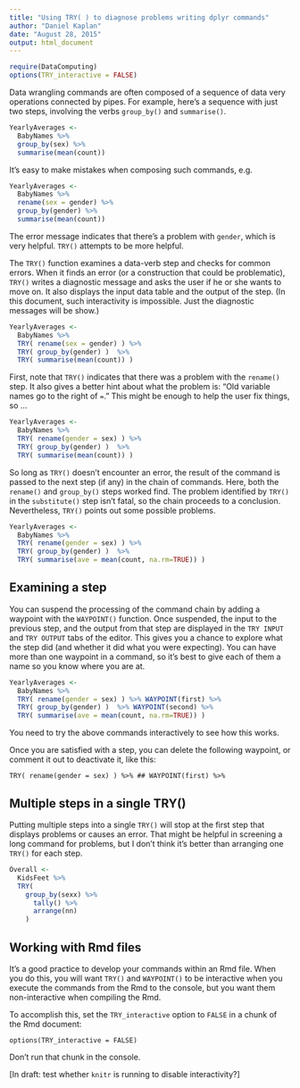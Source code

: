 ```yaml
---
title: "Using TRY( ) to diagnose problems writing dplyr commands"
author: "Daniel Kaplan"
date: "August 28, 2015"
output: html_document
---
```


```r
require(DataComputing)
options(TRY_interactive = FALSE)
```

Data wrangling commands are often composed of a sequence of data very operations connected by pipes.  For example, here's a sequence with just two steps, involving the verbs `group_by()` and `summarise()`.

```r
YearlyAverages <-
  BabyNames %>% 
  group_by(sex) %>%
  summarise(mean(count))
```

It's easy to make mistakes when composing such commands, e.g.
```r
YearlyAverages <- 
  BabyNames %>%
  rename(sex = gender) %>%
  group_by(gender) %>%
  summarise(mean(count))
```

The error message indicates that there's a problem with `gender`, which is very helpful.  `TRY()` attempts to be more helpful. 

The `TRY()` function examines a data-verb step and checks for common errors.  When it finds an error (or a construction that could be problematic), `TRY()` writes a diagnostic message and asks the user if he or she wants to move on.  It also displays the input data table and the output of the step. (In this document, such interactivity is impossible.  Just the diagnostic messages will be show.)

```r
YearlyAverages <- 
  BabyNames %>%
  TRY( rename(sex = gender) ) %>%
  TRY( group_by(gender) )  %>%
  TRY( summarise(mean(count)) )
```

First, note that `TRY()` indicates that there was a problem with the `rename()` step. It also gives a better hint about what the problem is: "Old variable names go to the right of `=`."  This might be enough to help the user fix things, so ...

```r
YearlyAverages <- 
  BabyNames %>%
  TRY( rename(gender = sex) ) %>%
  TRY( group_by(gender) )  %>%
  TRY( summarise(mean(count)) )
```

So long as `TRY()` doesn't encounter an error, the result of the command is passed to the next step (if any) in the chain of commands.  Here, both the `rename()` and `group_by()` steps worked find.  The problem identified by `TRY()` in the `substitute()` step isn't fatal, so the chain proceeds to a conclusion.  Nevertheless, `TRY()` points out some possible problems. 

```r
YearlyAverages <- 
  BabyNames %>%
  TRY( rename(gender = sex) ) %>%
  TRY( group_by(gender) )  %>%
  TRY( summarise(ave = mean(count, na.rm=TRUE)) )
```

## Examining a step

You can suspend the processing of the command chain by adding a waypoint with the `WAYPOINT()` function. Once suspended, the input to the previous step, and the output from that step are displayed in the `TRY INPUT` and `TRY OUTPUT` tabs of the editor.  This gives you a chance to explore what the step did (and whether it did what you were expecting).  You can have more than one waypoint in a command, so it's best to give each of them a name so you know where you are at.

```r
YearlyAverages <- 
  BabyNames %>%
  TRY( rename(gender = sex) ) %>% WAYPOINT(first) %>%
  TRY( group_by(gender) )  %>% WAYPOINT(second) %>%
  TRY( summarise(ave = mean(count, na.rm=TRUE)) )
```

You need to try the above commands interactively to see how this works.

Once you are satisfied with a step, you can delete the following waypoint, or comment it out to deactivate it, like this:

```
TRY( rename(gender = sex) ) %>% ## WAYPOINT(first) %>%
```
    
## Multiple steps in a single TRY() 

Putting multiple steps into a single `TRY()` will stop at the first step that displays problems or causes an error.  That might be helpful in screening a long command for problems, but I don't think it's better than arranging one `TRY()` for each step.


```r
Overall <- 
  KidsFeet %>% 
  TRY(
    group_by(sexx) %>% 
      tally() %>% 
      arrange(nn)
    )
```
   
    
## Working with Rmd files

It's a good practice to develop your commands within an Rmd file.  When you do this, you will want `TRY()` and `WAYPOINT()` to be interactive when you execute the commands from the Rmd to the console, but you want them non-interactive when compiling the Rmd.

To accomplish this, set the `TRY_interactive` option to `FALSE` in a chunk of the Rmd document:
```
options(TRY_interactive = FALSE)
```

Don't run that chunk in the console.

[In draft: test whether `knitr` is running to disable interactivity?]
